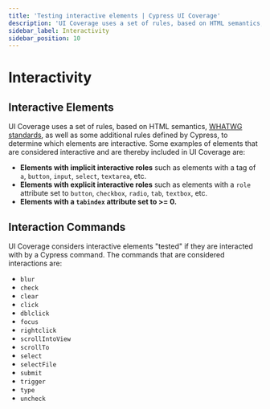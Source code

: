 ```yaml
---
title: 'Testing interactive elements | Cypress UI Coverage'
description: 'UI Coverage uses a set of rules, based on HTML semantics, WHATWG standards, as well as some additional rules defined by Cypress, to determine which elements are interactive.'
sidebar_label: Interactivity
sidebar_position: 10
---
```


# Interactivity

<UICovAddon />

## Interactive Elements

UI Coverage uses a set of rules, based on HTML semantics, [WHATWG standards](https://html.spec.whatwg.org/dev/dom.html#interactive-content), as well as some additional rules defined by Cypress, to determine which elements are interactive. Some examples of elements that are considered interactive and are thereby included in UI Coverage are:

- **Elements with implicit interactive roles** such as elements with a tag of `a`, `button`, `input`, `select`, `textarea`, etc.
- **Elements with explicit interactive roles** such as elements with a `role` attribute set to `button`, `checkbox`, `radio`, `tab`, `textbox`, etc.
- **Elements with a `tabindex` attribute set to >= 0.**

## Interaction Commands

UI Coverage considers interactive elements "tested" if they are interacted with by a Cypress command. The commands that are considered interactions are:

- `blur`
- `check`
- `clear`
- `click`
- `dblclick`
- `focus`
- `rightclick`
- `scrollIntoView`
- `scrollTo`
- `select`
- `selectFile`
- `submit`
- `trigger`
- `type`
- `uncheck`
